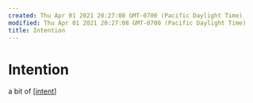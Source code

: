```yaml
---
created: Thu Apr 01 2021 20:27:08 GMT-0700 (Pacific Daylight Time)
modified: Thu Apr 01 2021 20:27:08 GMT-0700 (Pacific Daylight Time)
title: Intention
---
```


# Intention

a bit of [[intent]]

[//begin]: # 'Autogenerated link references for markdown compatibility'
[intent]: intent 'Intent'
[//end]: # 'Autogenerated link references'

